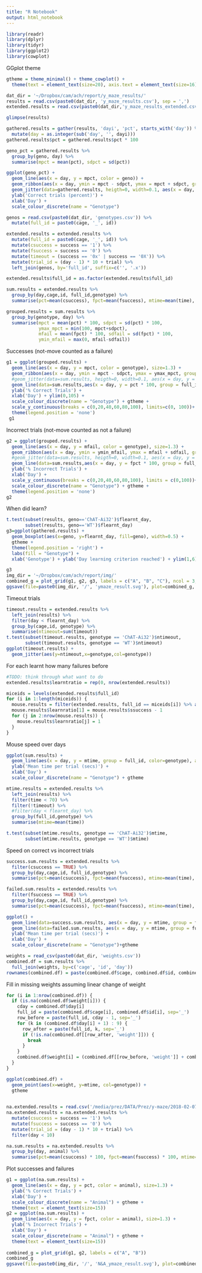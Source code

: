 ```yaml
---
title: "R Notebook"
output: html_notebook
---
```




```r
library(readr)
library(dplyr)
library(tidyr)
library(ggplot2)
library(cowplot)
```

GGplot theme
```r
gtheme = theme_minimal() + theme_cowplot() + 
  theme(text = element_text(size=20), axis.text = element_text(size=16)) 
```


```r
dat_dir = '~/Dropbox/cam/ach/report/y_maze_results/'
results = read.csv(paste0(dat_dir, 'y_maze_results.csv'), sep = ',')
extended.results = read.csv(paste0(dat_dir,'y_maze_results_extended.csv'), sep = ',')

glimpse(results)

gathered.results = gather(results, 'dayi', 'pct', starts_with('day')) %>%
  mutate(day = as.integer(sub('day', '', dayi)))
gathered.results$pct = gathered.results$pct * 100
```
```r

geno_pct = gathered.results %>%
  group_by(geno, day) %>%
  summarise(mpct = mean(pct), sdpct = sd(pct)) 

```

```r
ggplot(geno_pct) +
  geom_line(aes(x = day, y = mpct, color = geno)) +
  geom_ribbon(aes(x = day, ymin = mpct - sdpct, ymax = mpct + sdpct, group=geno), alpha=0.3) +
  geom_jitter(data=gathered.results, heigth=0, width=0.1, aes(x = day, y = pct, color = geno)) +
  ylab('Correct trials (percent)') +
  xlab('Day') +
  scale_colour_discrete(name = "Genotype")
```

```r
genos = read.csv(paste0(dat_dir, 'genotypes.csv')) %>%
  mutate(full_id = paste0(cage, '_', id))

extended.results = extended.results %>%
  mutate(full_id = paste0(cage, '_', id)) %>%
  mutate(csuccess = success == '1') %>%
  mutate(fsuccess = success == '0') %>%
  mutate(timeout = (success == '0x' | success == '0X')) %>%
  mutate(trial_id = (day - 1) * 10 + trial) %>%
  left_join(genos, by='full_id', suffix=c('', '.x')) 

extended.results$full_id = as.factor(extended.results$full_id)
```


```r
sum.results = extended.results %>%
  group_by(day,cage,id, full_id,genotype) %>%
  summarise(pct=mean(csuccess), fpct=mean(fsuccess), mtime=mean(time), sdtime=sd(time)) 

grouped.results = sum.results %>%
  group_by(genotype, day) %>%
  summarise(mpct = mean(pct) * 100, sdpct = sd(pct) * 100, 
            ymax_mpct = min(100, mpct+sdpct), 
            mfail = mean(fpct) * 100, sdfail = sd(fpct) * 100,
            ymin_mfail = max(0, mfail-sdfail))
```

Successes (not-move counted as a failure)
```r
g1 = ggplot(grouped.results) + 
  geom_line(aes(x = day, y = mpct, color = genotype), size=1.3) +
  geom_ribbon(aes(x = day, ymin = mpct - sdpct, ymax = ymax_mpct, group=genotype), alpha=0.1) +
  #geom_jitter(data=sum.results, heigth=0, width=0.1, aes(x = day, y = pct, color = genotype)) +
  geom_line(data=sum.results,aes(x = day, y = pct * 100, group = full_id, color=genotype), alpha=0.4) +
  ylab('% Correct Trials') +
  xlab('Day') + ylim(0,105) +
  scale_colour_discrete(name = "Genotype") + gtheme +
  scale_y_continuous(breaks = c(0,20,40,60,80,100), limits=c(0, 100))+
  theme(legend.position = 'none')
 g1 
```



Incorrect trials (not-move counted as not a failure)
```r
g2 = ggplot(grouped.results) +
  geom_line(aes(x = day, y = mfail, color = genotype), size=1.3) +
  geom_ribbon(aes(x = day, ymin = ymin_mfail, ymax = mfail + sdfail, group=genotype), alpha=0.1) +
  #geom_jitter(data=sum.results, heigth=0, width=0.1, aes(x = day, y = fpct, color = genotype)) +
  geom_line(data=sum.results,aes(x = day, y = fpct * 100, group = full_id, color=genotype), alpha=0.4) +
  ylab('% Incorrect Trials') +
  xlab('Day') +
  scale_y_continuous(breaks = c(0,20,40,60,80,100), limits = c(0,100))+
  scale_colour_discrete(name = "Genotype") + gtheme +
  theme(legend.position = 'none') 
g2
```
When did learn?
```r
t.test(subset(results, geno=='ChAT-Ai32')$flearnt_day,
       subset(results, geno=='WT')$flearnt_day)
g3=ggplot(gathered.results) +
  geom_boxplot(aes(x=geno, y=flearnt_day, fill=geno), width=0.5) + 
  gtheme +
  theme(legend.position = 'right') +
  labs(fill = "Genotype") + 
  xlab('Genotype') + ylab('Day learning criterion reached') + ylim(1,6)

g3
img_dir = '~/Dropbox/cam/ach/report/img/'
combined_g = plot_grid(g1, g2, g3, labels = c("A", "B", "C"), ncol = 3, rel_widths = c(2,2,2.5), label_size = 22)
ggsave(file=paste0(img_dir, '/', 'ymaze_result.svg'), plot=combined_g, width=11, height=4)
```


Timeout trials 
```r
timeout.results = extended.results %>%
  left_join(results) %>%
  filter(day < flearnt_day) %>%
  group_by(cage,id, genotype) %>%
  summarise(ntimeout=sum(timeout)) 
t.test(subset(timeout.results, genotype == 'ChAT-Ai32')$ntimeout,
       subset(timeout.results, genotype == 'WT')$ntimeout)
ggplot(timeout.results) +
  geom_jitter(aes(y=ntimeout,x=genotype,col=genotype))

```

For each learnt how many failures before
```r
#TODO: think through what want to do
extended.results$learntratio = rep(0, nrow(extended.results))

miceids = levels(extended.results$full_id)
for (i in 1:length(miceids)) {
  mouse.results = filter(extended.results, full_id == miceids[i]) %>% arrange()
  mouse.results$learnratio[1] = mouse.results$ssuccess - 1
  for (j in 2:nrow(mouse.results)) {
    mouse.results$learnratio[j] = 1
  }
}
```


Mouse speed over days
```r
ggplot(sum.results) +
  geom_line(aes(x = day, y = mtime, group = full_id, color=genotype), alpha=0.2) +
  ylab('Mean time per trial (secs)') +
  xlab('Day') +
  scale_colour_discrete(name = "Genotype") + gtheme

mtime.results = extended.results %>%
  left_join(results) %>%
  filter(time < 70) %>%
  filter(!timeout) %>%
  #filter(day < flearnt_day) %>%
  group_by(full_id,genotype) %>%
  summarise(mtime=mean(time))

t.test(subset(mtime.results, genotype == 'ChAT-Ai32')$mtime,
       subset(mtime.results, genotype == 'WT')$mtime)
```
Speed on correct vs incorrect trials
```r
success.sum.results = extended.results %>%
  filter(csuccess == TRUE) %>%
  group_by(day,cage,id, full_id,genotype) %>%
  summarise(pct=mean(csuccess), fpct=mean(fsuccess), mtime=mean(time), sdtime=sd(time)) 

failed.sum.results = extended.results %>%
  filter(fsuccess == TRUE) %>%
  group_by(day,cage,id, full_id,genotype) %>%
  summarise(pct=mean(csuccess), fpct=mean(fsuccess), mtime=mean(time), sdtime=sd(time)) 

ggplot() +
  geom_line(data=success.sum.results, aes(x = day, y = mtime, group = full_id, color=genotype), alpha=0.2, shape='1') +
  geom_line(data=failed.sum.results, aes(x = day, y = mtime, group = full_id, color=genotype), alpha=0.3, shape='1', linetype='dashed') +
  ylab('Mean time per trial (secs)') +
  xlab('Day') +
  scale_colour_discrete(name = "Genotype")+gtheme

```
```r
weights = read_csv(paste0(dat_dir, 'weights.csv'))
combined.df = sum.results %>%
  full_join(weights, by=c('cage', 'id', 'day'))
rownames(combined.df) = paste(combined.df$cage, combined.df$id, combined.df$day, sep='_')
```
Fill in missing weights assuming linear change of weight
```r
for (i in 1:nrow(combined.df)) {
  if (is.na(combined.df$weight[i])) {
    cday = combined.df$day[i]
    full_id = paste(combined.df$cage[i], combined.df$id[i], sep='_')
    row_before = paste(full_id, cday - 1, sep='_')
    for (k in (combined.df$day[i] + 1) : 9) {
      row_after = paste(full_id, k, sep='_')
      if (!is.na(combined.df[[row_after, 'weight']])) {
        break
      }
    } 
    combined.df$weight[i] = (combined.df[[row_before, 'weight']] + combined.df[[row_after, 'weight']]) / 2
  }
}
```


```r
ggplot(combined.df) +
  geom_point(aes(x=weight, y=mtime, col=genotype)) +
  gtheme
  

```


```r
na.extended.results = read.csv('/media/prez/DATA/Prez/y-maze/2018-02-07-ymaze_results.csv', sep = ',')
na.extended.results = na.extended.results %>%
  mutate(csuccess = success == '1') %>%
  mutate(fsuccess = success == '0') %>%
  mutate(trial_id = (day - 1) * 10 + trial) %>%
  filter(day < 10)

na.sum.results = na.extended.results %>%
  group_by(day, animal) %>%
  summarise(pct=mean(csuccess) * 100, fpct=mean(fsuccess) * 100, mtime=mean(time), sdtime=sd(time)) 
```

Plot successes and failures
```r
g1 = ggplot(na.sum.results) +
  geom_line(aes(x = day, y = pct, color = animal), size=1.3) +
  ylab('% Correct Trials') +
  xlab('Day') +
  scale_colour_discrete(name = "Animal") + gtheme +
  theme(text = element_text(size=15))
g2 = ggplot(na.sum.results) +
  geom_line(aes(x = day, y = fpct, color = animal), size=1.3) +
  ylab('% Incorrect Trials') +
  xlab('Day') +
  scale_colour_discrete(name = "Animal") + gtheme +
  theme(text = element_text(size=15)) 
    
combined_g = plot_grid(g1, g2, labels = c("A", "B"))
combined_g
ggsave(file=paste0(img_dir, '/', 'N&A_ymaze_result.svg'), plot=combined_g, width=11, height=6)

```

